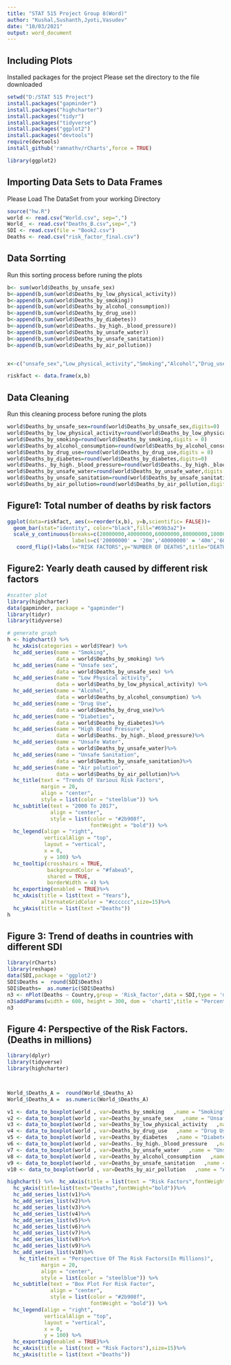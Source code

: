 ---
title: "STAT 515 Project Group 8(Word)"
author: "Kushal,Sushanth,Jyoti,Vasudev"
date: "10/03/2021"
output: word_document
---


## Including Plots
Installed packages for the project
Please set the directory to the file downloaded 
```{r}
setwd("D:/STAT 515 Project")
install.packages("gapminder")
install.packages("highcharter")
install.packages("tidyr")
install.packages("tidyverse")
install.packages("ggplot2")
install.packages("devtools")
require(devtools)
install_github('ramnathv/rCharts',force = TRUE)
```
```{r}
library(ggplot2)
```


## Importing Data Sets to Data Frames
Please Load The DataSet from your working Directory
```{r}
source("hw.R")
world <- read.csv("World.csv", sep=",")
World_ <- read.csv("Deaths_B.csv",sep=",")
SDI <- read.csv(file = "Book2.csv")
Deaths <- read.csv("risk_factor_final.csv")
```

## Data Sorrting
Run this sorting process before runing the plots
```{r}
b<- sum(world$Deaths_by_unsafe_sex)
b<-append(b,sum(world$Deaths_by_low_physical_activity))
b<-append(b,sum(world$Deaths_by_smoking))
b<-append(b,sum(world$Deaths_by_alcohol_consumption))
b<-append(b,sum(world$Deaths_by_drug_use))
b<-append(b,sum(world$Deaths_by_diabetes))
b<-append(b,sum(world$Deaths._by_high._blood_pressure))
b<-append(b,sum(world$Deaths_by_unsafe_water))
b<-append(b,sum(world$Deaths_by_unsafe_sanitation))
b<-append(b,sum(world$Deaths_by_air_pollution))


x<-c("unsafe_sex","Low_physical_activity","Smoking","Alcohol","Drug_use","Diabetes","High_BP","Unsafe_water","Unsafe_sanitation","Air_pollution")

riskfact <- data.frame(x,b)
```
## Data Cleaning 
Run this cleaning process before runing the plots
```{r}
world$Deaths_by_unsafe_sex=round(world$Deaths_by_unsafe_sex,digits=0)
world$Deaths_by_low_physical_activity=round(world$Deaths_by_low_physical_activity,digits =0)
world$Deaths_by_smoking=round(world$Deaths_by_smoking,digits = 0)
world$Deaths_by_alcohol_consumption=round(world$Deaths_by_alcohol_consumption,digits = 0)
world$Deaths_by_drug_use=round(world$Deaths_by_drug_use,digits = 0)
world$Deaths_by_diabetes=round(world$Deaths_by_diabetes,digits=0)
world$Deaths._by_high._blood_pressure=round(world$Deaths._by_high._blood_pressure,digits = 0)
world$Deaths_by_unsafe_water=round(world$Deaths_by_unsafe_water,digits = 0)
world$Deaths_by_unsafe_sanitation=round(world$Deaths_by_unsafe_sanitation,digits = 0)
world$Deaths_by_air_pollution=round(world$Deaths_by_air_pollution,digits = 0)
```
## Figure1: Total number of deaths by risk factors
```{r}
ggplot(data=riskfact, aes(x=reorder(x,b), y=b,scientific= FALSE))+ 
  geom_bar(stat="identity", color="black",fill="#69b3a2")+
  scale_y_continuous(breaks=c(20000000,40000000,60000000,80000000,100000000,120000000,140000000,160000000),
                     labels=c('20000000' = '20m','40000000' = '40m','60000000'='60m','80000000'='80m','100000000'='100m','120000000'='120m','140000000'='140m','160000000'='160m'))+
   coord_flip()+labs(x="RISK FACTORS",y="NUMBER OF DEATHS",title="DEATHS DUE TO ALL THE RISK FACTORS")+hw
```

## Figure2: Yearly death caused by different risk factors

```{r}
#scatter plot
library(highcharter)
data(gapminder, package = "gapminder")
library(tidyr)
library(tidyverse)

# generate graph
h <- highchart() %>% 
  hc_xAxis(categories = world$Year) %>% 
  hc_add_series(name = "Smoking", 
                data = world$Deaths_by_smoking) %>% 
  hc_add_series(name = "Unsafe sex", 
                data = world$Deaths_by_unsafe_sex) %>%
  hc_add_series(name = "Low Physical activity", 
                data = world$Deaths_by_low_physical_activity) %>%
  hc_add_series(name = "Alcohol", 
                data = world$Deaths_by_alcohol_consumption) %>%
  hc_add_series(name = "Drug Use", 
                data = world$Deaths_by_drug_use)%>%
  hc_add_series(name = "Diabeties", 
                data = world$Deaths_by_diabetes)%>%
  hc_add_series(name = "High Blood Pressure", 
                data = world$Deaths._by_high._blood_pressure)%>%
  hc_add_series(name = "Unsafe Water", 
                data = world$Deaths_by_unsafe_water)%>%
  hc_add_series(name = "Unsafe Sanitation", 
                data = world$Deaths_by_unsafe_sanitation)%>%
  hc_add_series(name = "Air polution", 
                data = world$Deaths_by_air_pollution)%>%
  hc_title(text = "Trends Of Various Risk Factors",
           margin = 20, 
           align = "center",
           style = list(color = "steelblue")) %>% 
  hc_subtitle(text = "2000 To 2017",
              align = "center",
              style = list(color = "#2b908f", 
                           fontWeight = "bold")) %>% 
  hc_legend(align = "right", 
            verticalAlign = "top",
            layout = "vertical", 
            x = 0, 
            y = 100) %>%
  hc_tooltip(crosshairs = TRUE, 
             backgroundColor = "#fabea5",
             shared = TRUE, 
             borderWidth = 4) %>% 
  hc_exporting(enabled = TRUE)%>%
  hc_xAxis(title = list(text = "Years"),
           alternateGridColor = "#cccccc",size=15)%>%
  hc_yAxis(title = list(text ="Deaths"))
h
```

## Figure 3: Trend of deaths in countries with different SDI

```{r}
library(rCharts)
library(reshape)
data(SDI,package = 'ggplot2')
SDI$Deaths =  round(SDI$Deaths)
SDI$Deaths=  as.numeric(SDI$Deaths)
n3 <- nPlot(Deaths ~ Country,group = 'Risk_factor',data = SDI,type = 'multiBarHorizontalChart',height=500,width=800)
n3$addParams(width = 600, height = 300, dom = 'chart1',title = "Percentage of Employed who are Senior Managers")
n3
```

## Figure 4: Perspective of the Risk Factors. (Deaths in millions)

```{r}
library(dplyr)
library(tidyverse)
library(highcharter) 



World_$Deaths_A =  round(World_$Deaths_A)
World_$Deaths_A =  as.numeric(World_$Deaths_A)

v1 <- data_to_boxplot(world , var=Deaths_by_smoking   ,name = "Smoking")
v2 <- data_to_boxplot(world , var=Deaths_by_unsafe_sex   ,name = "Unsafe Sex")
v3 <- data_to_boxplot(world , var=Deaths_by_low_physical_activity   ,name = "Low Physical Activity")
v4 <- data_to_boxplot(world , var=Deaths_by_drug_use   ,name = "Drug Use")
v5 <- data_to_boxplot(world , var=Deaths_by_diabetes   ,name = "Diabetes")
v6 <- data_to_boxplot(world , var=Deaths._by_high._blood_pressure   ,name = "High Blood Pressure")
v7 <- data_to_boxplot(world , var=Deaths_by_unsafe_water   ,name = "Unsafe Water")
v8 <- data_to_boxplot(world , var=Deaths_by_alcohol_consumption   ,name = "Alcohol Consumption")
v9 <- data_to_boxplot(world , var=Deaths_by_unsafe_sanitation   ,name = "Unsafe Sanitation")
v10 <- data_to_boxplot(world , var=Deaths_by_air_pollution   ,name = "Air Pollution")

highchart() %>%  hc_xAxis(title = list(text = "Risk Factors",fontWeight="bold",categories = world$Country)) %>%
  hc_yAxis(title=list(text="Deaths",fontWeight="bold"))%>%
  hc_add_series_list(v1)%>%
  hc_add_series_list(v2)%>%
  hc_add_series_list(v3)%>%
  hc_add_series_list(v4)%>%
  hc_add_series_list(v5)%>%
  hc_add_series_list(v6)%>%
  hc_add_series_list(v7)%>%
  hc_add_series_list(v8)%>%
  hc_add_series_list(v9)%>%
  hc_add_series_list(v10)%>%
    hc_title(text = "Perspective Of The Risk Factors(In Millions)",
           margin = 20, 
           align = "center",
           style = list(color = "steelblue")) %>% 
  hc_subtitle(text = "Box Plot For Risk Factor",
              align = "center",
              style = list(color = "#2b908f", 
                           fontWeight = "bold")) %>% 
  hc_legend(align = "right", 
            verticalAlign = "top",
            layout = "vertical", 
            x = 0, 
            y = 100) %>%
  hc_exporting(enabled = TRUE)%>%
  hc_xAxis(title = list(text = "Risk Factors"),size=15)%>%
  hc_yAxis(title = list(text ="Deaths"))
```






